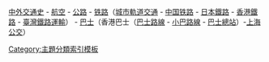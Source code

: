 [[Portal:中外交通史|中外交通史]] - [[Portal:航空|航空]] - [[Portal:公路|公路]] - [[Portal:铁路|铁路]]（[[Portal:城市軌道交通|城市軌道交通]]  - [[Portal:中国铁路|中国铁路]] - [[Portal:日本鐵路|日本鐵路]] - [[Portal:香港鐵路運輸|香港鐵路]] - [[Portal:臺灣鐵路運輸|臺灣鐵路運輸]]） - [[Portal:巴士|巴士]]（香港巴士（[[Portal:香港巴士路線|巴士路線]] - [[Portal:香港小巴路線|小巴路線]] - [[Portal:香港巴士總站|巴士總站]]）-[[Portal:上海公交|上海公交]]）<noinclude>[[Category:主題分類索引模板]]</noinclude>